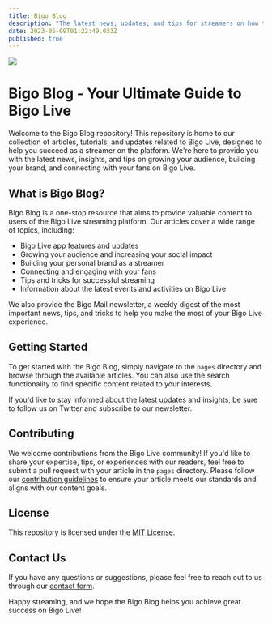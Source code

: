 ```yaml
---
title: Bigo Blog
description: "The latest news, updates, and tips for streamers on how to be successful, grow their audience, build their brand, and connect with fans."
date: 2023-05-09T01:22:49.033Z
published: true
---
```


[![](/bigo-blog.jpg)](https://blog.onbigo.dev/)

# Bigo Blog - Your Ultimate Guide to Bigo Live

Welcome to the Bigo Blog repository! This repository is home to our collection of articles, tutorials, and updates related to Bigo Live, designed to help you succeed as a streamer on the platform. We're here to provide you with the latest news, insights, and tips on growing your audience, building your brand, and connecting with your fans on Bigo Live.

## What is Bigo Blog?

Bigo Blog is a one-stop resource that aims to provide valuable content to users of the Bigo Live streaming platform. Our articles cover a wide range of topics, including:

- Bigo Live app features and updates
- Growing your audience and increasing your social impact
- Building your personal brand as a streamer
- Connecting and engaging with your fans
- Tips and tricks for successful streaming
- Information about the latest events and activities on Bigo Live

We also provide the Bigo Mail newsletter, a weekly digest of the most important news, tips, and tricks to help you make the most of your Bigo Live experience.

## Getting Started

To get started with the Bigo Blog, simply navigate to the `pages` directory and browse through the available articles. You can also use the search functionality to find specific content related to your interests.

If you'd like to stay informed about the latest updates and insights, be sure to follow us on Twitter and subscribe to our newsletter.

## Contributing

We welcome contributions from the Bigo Live community! If you'd like to share your expertise, tips, or experiences with our readers, feel free to submit a pull request with your article in the `pages` directory. Please follow our [contribution guidelines](CONTRIBUTING.md) to ensure your article meets our standards and aligns with our content goals.

## License

This repository is licensed under the [MIT License](LICENSE).

## Contact Us

If you have any questions or suggestions, please feel free to reach out to us through our [contact form](https://blog.onbigo.dev/contact).

Happy streaming, and we hope the Bigo Blog helps you achieve great success on Bigo Live!